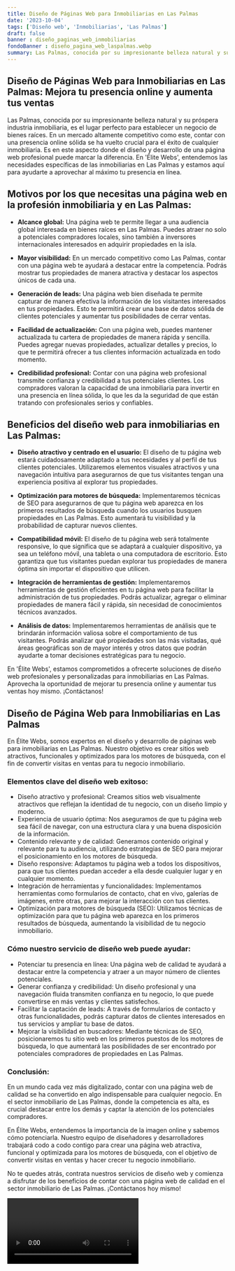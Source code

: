```yaml
---
title: Diseño de Páginas Web para Inmobiliarias en Las Palmas
date: '2023-10-04'
tags: ['Diseño web', 'Inmobiliarias', 'Las Palmas']
draft: false
banner : diseño_paginas_web_inmobiliarias
fondoBanner : diseño_pagina_web_laspalmas.webp
summary: Las Palmas, conocida por su impresionante belleza natural y su próspera industria inmobiliaria, es el lugar perfecto para establecer un negocio de bienes raíces. En un mercado altamente competitivo como este, contar con una presencia online sólida se ha vuelto crucial para el éxito de cualquier inmobiliaria. Es en este aspecto donde el diseño y desarrollo de una página web profesional puede marcar la diferencia. En 'Élite Webs', entendemos las necesidades específicas de las inmobiliarias en Las Palmas y estamos aquí para ayudarte a aprovechar al máximo tu presencia en línea.
---
```


## Diseño de Páginas Web para Inmobiliarias en Las Palmas: Mejora tu presencia online y aumenta tus ventas

Las Palmas, conocida por su impresionante belleza natural y su próspera industria inmobiliaria, es el lugar perfecto para establecer un negocio de bienes raíces. En un mercado altamente competitivo como este, contar con una presencia online sólida se ha vuelto crucial para el éxito de cualquier inmobiliaria. Es en este aspecto donde el diseño y desarrollo de una página web profesional puede marcar la diferencia. En 'Élite Webs', entendemos las necesidades específicas de las inmobiliarias en Las Palmas y estamos aquí para ayudarte a aprovechar al máximo tu presencia en línea.

## Motivos por los que necesitas una página web en la profesión inmobiliaria y en Las Palmas:

- **Alcance global:** Una página web te permite llegar a una audiencia global interesada en bienes raíces en Las Palmas. Puedes atraer no solo a potenciales compradores locales, sino también a inversores internacionales interesados en adquirir propiedades en la isla.

- **Mayor visibilidad:** En un mercado competitivo como Las Palmas, contar con una página web te ayudará a destacar entre la competencia. Podrás mostrar tus propiedades de manera atractiva y destacar los aspectos únicos de cada una.

- **Generación de leads:** Una página web bien diseñada te permite capturar de manera efectiva la información de los visitantes interesados en tus propiedades. Esto te permitirá crear una base de datos sólida de clientes potenciales y aumentar tus posibilidades de cerrar ventas.

- **Facilidad de actualización:** Con una página web, puedes mantener actualizada tu cartera de propiedades de manera rápida y sencilla. Puedes agregar nuevas propiedades, actualizar detalles y precios, lo que te permitirá ofrecer a tus clientes información actualizada en todo momento.

- **Credibilidad profesional:** Contar con una página web profesional transmite confianza y credibilidad a tus potenciales clientes. Los compradores valoran la capacidad de una inmobiliaria para invertir en una presencia en línea sólida, lo que les da la seguridad de que están tratando con profesionales serios y confiables.

## Beneficios del diseño web para inmobiliarias en Las Palmas:

- **Diseño atractivo y centrado en el usuario:** El diseño de tu página web estará cuidadosamente adaptado a tus necesidades y al perfil de tus clientes potenciales. Utilizaremos elementos visuales atractivos y una navegación intuitiva para asegurarnos de que tus visitantes tengan una experiencia positiva al explorar tus propiedades.

- **Optimización para motores de búsqueda:** Implementaremos técnicas de SEO para asegurarnos de que tu página web aparezca en los primeros resultados de búsqueda cuando los usuarios busquen propiedades en Las Palmas. Esto aumentará tu visibilidad y la probabilidad de capturar nuevos clientes.

- **Compatibilidad móvil:** El diseño de tu página web será totalmente responsive, lo que significa que se adaptará a cualquier dispositivo, ya sea un teléfono móvil, una tableta o una computadora de escritorio. Esto garantiza que tus visitantes puedan explorar tus propiedades de manera óptima sin importar el dispositivo que utilicen.

- **Integración de herramientas de gestión:** Implementaremos herramientas de gestión eficientes en tu página web para facilitar la administración de tus propiedades. Podrás actualizar, agregar o eliminar propiedades de manera fácil y rápida, sin necesidad de conocimientos técnicos avanzados.

- **Análisis de datos:** Implementaremos herramientas de análisis que te brindarán información valiosa sobre el comportamiento de tus visitantes. Podrás analizar qué propiedades son las más visitadas, qué áreas geográficas son de mayor interés y otros datos que podrán ayudarte a tomar decisiones estratégicas para tu negocio.

En 'Élite Webs', estamos comprometidos a ofrecerte soluciones de diseño web profesionales y personalizadas para inmobiliarias en Las Palmas. Aprovecha la oportunidad de mejorar tu presencia online y aumentar tus ventas hoy mismo. ¡Contáctanos!

<GifSeo />

<Cta />

## Diseño de Página Web para Inmobiliarias en Las Palmas

En Élite Webs, somos expertos en el diseño y desarrollo de páginas web para inmobiliarias en Las Palmas. Nuestro objetivo es crear sitios web atractivos, funcionales y optimizados para los motores de búsqueda, con el fin de convertir visitas en ventas para tu negocio inmobiliario.

### Elementos clave del diseño web exitoso:
- Diseño atractivo y profesional: Creamos sitios web visualmente atractivos que reflejan la identidad de tu negocio, con un diseño limpio y moderno.
- Experiencia de usuario óptima: Nos aseguramos de que tu página web sea fácil de navegar, con una estructura clara y una buena disposición de la información.
- Contenido relevante y de calidad: Generamos contenido original y relevante para tu audiencia, utilizando estrategias de SEO para mejorar el posicionamiento en los motores de búsqueda.
- Diseño responsive: Adaptamos tu página web a todos los dispositivos, para que tus clientes puedan acceder a ella desde cualquier lugar y en cualquier momento.
- Integración de herramientas y funcionalidades: Implementamos herramientas como formularios de contacto, chat en vivo, galerías de imágenes, entre otras, para mejorar la interacción con tus clientes.
- Optimización para motores de búsqueda (SEO): Utilizamos técnicas de optimización para que tu página web aparezca en los primeros resultados de búsqueda, aumentando la visibilidad de tu negocio inmobiliario.

### Cómo nuestro servicio de diseño web puede ayudar:
- Potenciar tu presencia en línea: Una página web de calidad te ayudará a destacar entre la competencia y atraer a un mayor número de clientes potenciales.
- Generar confianza y credibilidad: Un diseño profesional y una navegación fluida transmiten confianza en tu negocio, lo que puede convertirse en más ventas y clientes satisfechos.
- Facilitar la captación de leads: A través de formularios de contacto y otras funcionalidades, podrás capturar datos de clientes interesados en tus servicios y ampliar tu base de datos.
- Mejorar la visibilidad en buscadores: Mediante técnicas de SEO, posicionaremos tu sitio web en los primeros puestos de los motores de búsqueda, lo que aumentará las posibilidades de ser encontrado por potenciales compradores de propiedades en Las Palmas.

### Conclusión:
En un mundo cada vez más digitalizado, contar con una página web de calidad se ha convertido en algo indispensable para cualquier negocio. En el sector inmobiliario de Las Palmas, donde la competencia es alta, es crucial destacar entre los demás y captar la atención de los potenciales compradores.

En Élite Webs, entendemos la importancia de la imagen online y sabemos cómo potenciarla. Nuestro equipo de diseñadores y desarrolladores trabajará codo a codo contigo para crear una página web atractiva, funcional y optimizada para los motores de búsqueda, con el objetivo de convertir visitas en ventas y hacer crecer tu negocio inmobiliario.

No te quedes atrás, contrata nuestros servicios de diseño web y comienza a disfrutar de los beneficios de contar con una página web de calidad en el sector inmobiliario de Las Palmas. ¡Contáctanos hoy mismo!

<Video />

<CtaBot job='Inmobiliarias' city='Las Palmas'/>

<Gmaps query='Las Palmas+españa+maps' />